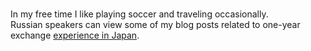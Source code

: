</br>
In my free time I like playing soccer and traveling occasionally. </br>
Russian speakers can view some of my blog posts related to one-year exchange [experience in Japan](http://japanforayear.ru/category/travel).
